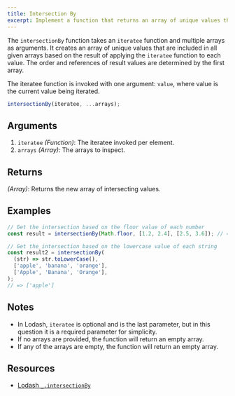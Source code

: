 ```yaml
---
title: Intersection By
excerpt: Implement a function that returns an array of unique values that are included in all given arrays based on a provided iteratee function
---
```


The `intersectionBy` function takes an `iteratee` function and multiple arrays as arguments. It creates an array of unique values that are included in all given arrays based on the result of applying the `iteratee` function to each value. The order and references of result values are determined by the first array.

The iteratee function is invoked with one argument: `value`, where value is the current value being iterated.

```js
intersectionBy(iteratee, ...arrays);
```

## Arguments

1. `iteratee` _(Function)_: The iteratee invoked per element.
1. `arrays` _(Array)_: The arrays to inspect.

## Returns

_(Array)_: Returns the new array of intersecting values.

## Examples

```js
// Get the intersection based on the floor value of each number
const result = intersectionBy(Math.floor, [1.2, 2.4], [2.5, 3.6]); // => [2]

// Get the intersection based on the lowercase value of each string
const result2 = intersectionBy(
  (str) => str.toLowerCase(),
  ['apple', 'banana', 'orange'],
  ['Apple', 'Banana', 'Orange'],
);
// => ['apple']
```

## Notes

- In Lodash, `iteratee` is optional and is the last parameter, but in this question it is a required parameter for simplicity.
- If no arrays are provided, the function will return an empty array.
- If any of the arrays are empty, the function will return an empty array.

## Resources

- [Lodash `_.intersectionBy`](https://lodash.com/docs/#intersectionBy)
